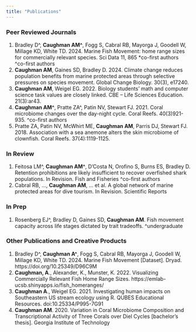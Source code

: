 ```yaml
---
title: "Publications"
---
```


### Peer Reviewed Journals

1. Bradley D^, **Caughman AM^**, Fogg S, Cabral RB, Mayorga J, Goodell W, Millage KD, White TD. 2024. Marine Fish Movement: home range sizes for commercially relevant species. Sci Data 11, 865 *co-first authors ^co-first authors
2. **Caughman AM**, Gaines SD, Bradley D. 2024. Climate change reduces population benefits from marine protected areas through selective pressures on species movement. Global Change Biology. 30(3), e17240.
3. **Caughman AM**, Weigel EG. 2022. Biology students’ math and computer science task values are closely linked. CBE – Life Sciences Education. 21(3):ar43.
4.	**Caughman AM^**, Pratte ZA^, Patin NV, Stewart FJ. 2021. Coral microbiome changes over the day-night cycle. Coral Reefs. 40(3)921-935. ^co-first authors
5.	Pratte ZA, Patin NV, McWhirt ME, **Caughman AM**, Parris DJ, Stewart FJ. 2018. Association with a sea anemone alters the skin microbiome of clownfish. Coral Reefs. 37(4):1119-1125.


### In Review

1. Feitosa LM^, **Caughman AM^**, D’Costa N, Orofino S, Burns ES, Bradley D. Retention prohibitions are likely insufficient to recover overfished shark populations. In Revision. Fish and Fisheries ^co-first authors
2. Cabral RB, …, **Caughman AM**, ... et al. A global network of marine protected areas for dive tourism. In Revision. Scientific Reports

### In Prep

1.	Rosenberg EJ^, Bradley D, Gaines SD, **Caughman AM**. Fish movement capacity across life stages dictated by trait tradeoffs. ^undergraduate

### Other Publications and Creative Products
 
1. Bradley D^, **Caughman A^**, Fogg S, Cabral RB, Mayorga J, Goodell W, Millage KD, White TD. 2024. Marine Fish Movement [Dataset]. Dryad. https://doi.org/10.25349/D96C9M
2.	**Caughman, A**., Alexander, K., Munster, K. 2022. Visualizing Commercially Relevant Fish Home Range Sizes. https://emlab-ucsb.shinyapps.io/fish_homeranges/
3.	**Caughman A**., Weigel EG. 2021. Investigating human impacts on Southeastern US stream ecology using R. QUBES Educational Resources. doi:10.25334/P995-7G91
4.	**Caughman AM**. 2020. Variation in Coral Microbiome Composition and Transcriptional Activity of Three Corals over Diel Cycles [bachelor’s thesis]. Georgia Institute of Technology

